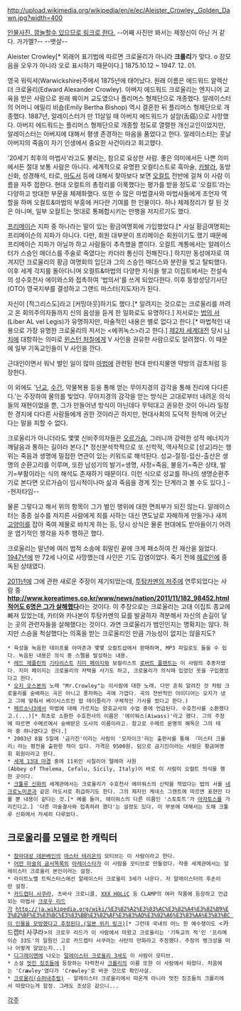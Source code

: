 http://upload.wikimedia.org/wikipedia/en/e/ec/Aleister_Crowley,_Golden_Dawn.jpg?width=400

[http://i2.media.daumcdn.net/photo-media/201111/09/chosun/20111109144530162.jpeg 인물사진. 깜놀할수 있으므로 링크로 한다.]
--어째 사진만 봐서는 제정신이 아닌 거 같다. 가가멜?-- --뱃살-- 

Aleister Crowley[* 외래어 표기법에 따르면 크로울리가 아니라 '''크롤리'''가 맞다. o 장모음을 오우가 아니라 오로 표시하기 때문이다.] 
1875.10.12 ~ 1947. 12. 01.

영국 워릭셔(Warwickshire)주에서 1875년에 태어났다. 원래 이름은 에드워드 알렉산더 크로울리(Edward Alexander Crowley). 아버지 에드워드 크로울리는 엔지니어 교육을 받은 사람으로 원래 퀘이커 교도였으나 플리머스 형제단으로 개종했다. 알레이스터의 어머니 에밀리 비숍(Emily Bertha Bishop) 역시 결혼한 뒤 플리머스 형제단으로 개종했다. 1887년, 알레이스터가 만 11살일 때 아버지 에드워드가 설암(舌癌)으로 사망했다. 아버지 에드워드는 플리머스 형제단으로 개종할 정도로 열렬한 개신교인이었지만, 알레이스터는 아버지에 대해서 평생 존경하는 마음을 품었다고 한다. 알레이스터는 훗날 아버지의 죽음이 자기 인생에서 중요한 사건이라고 회고했다.

'20세기 최후의 마법사'라고도 불리는, 참으로 요상한 사람. 좋은 의미에서든 나쁜 의미에서든 절대 보통 사람은 아니다.  세계적으로 유명한 오컬티스트로 흑마술, [[카발라]], 동방신화, 성경해석, 타로, [[마도서]] 등에 대해서 찾아보다 보면 [[오컬트]] 전반에 걸쳐 이 사람 이름을 자주 접한다. 현대 오컬트의 총정리를 이룩했다는 평가를 받을 정도로 '오컬트'라는 다양하고 방대한 부문을 체제화했다. 또한 수 많은 마법결사와 마법사들에게 조언자 역할을 하며 오컬트&마법의 부흥에 커다란 기여를 한 인물이다. 허나 체제정리가 잘 된 것은 아니며, 일부 오컬트는 멋대로 통폐합시키는 만행을 저지르기도 했다.

[[프리메이슨]] 지파 중 하나라는 말이 있는 황금여명회에 가입했었다.[* 사실 황금여명회는 프리메이슨의 지파가 아니다. 다만, 회원 대부분이 프리메이슨 회원이기도 했기 때문에 프리메이슨 지파가 아닐까 하고 사람들이 추측했을 뿐이다. 오컬트 계통에서는 알레이스터가 스승인 매더스를 주술로 죽였다는 카더라 통신이 전해진다.] 하지만 동성애자로 여겨지던 크로울리의 황금 여명회의 입단과 그의 스승인 매더스와 분란을 빚고 탈퇴했다. 이후 세계 각지를 돌아다니며 오컬트&마법의 다양한 지식을 쌓고 이집트에서는 전설속의 성수호천사 에이와스와 접촉하여 '법의서'를 쓰게 되었다한다. 이후 동방성당기사단(OTO) 영국지부를 결성하고 그랜드 마스터(지도자)가 된다.

자신이 [적그리스도]라고 [커밍아웃]하기도 했다.[* 알려지는 것으로는 크로울리를 까려고 온 회의주의자들까지 신의 음성을 듣게 한 일화로도 유명하다.] 저서로는 [[법의 서]](Liber AL vel Legis)가 유명하지만, 마술적인 내용은 별로 없다고 한다.[* 마법적인 내용으로 가장 유명한 크로울리의 저서는 <에퀴녹스>라고 한다.] [[제2차 세계대전]] 당시 [[나치]]에 대항하는 의미로 [[윈스턴 처칠]]에게 V 사인을 권유한 사람으로도 알려졌다. 이 때문에 일부 기독교인들이 V 사인을 깐다. 

근대인이면서 워낙 벌인 일이 많아 [[마법]]에 관련된 현대 판타지물엔 약방의 감초처럼 등장한다.

이 외에도 '[[난교]], [[수간]], 약물복용 등을 통해 얻는 무아지경의 감각을 통해 진리에 다다른다.'는 주장하여 물의를 빚었다. 무아지경의 감각을 얻는 방식은 고대로부터 내려온 의식들의 재현이었을 뿐, 그가 만들어낸 방식이 아닌데다 무턱대고 권유한 것이 아니라 일정한 경지에 다다른 사람들에게 권한 것이라곤 하지만, 현대사회의 도덕적 원칙에 어긋난다는 말을 피할 수 없다. 

크로울리가 아니더라도 몇몇 신비주의자들은 [[오르가슴]], 그러니까 강력한 성적 에너지가 깨달음과 통하는 길이라 본다.[* 정신분석학적으로 또 신학적, 역사적으로 [성교]라는 행위는 죽음과 생명에 밀접한 연관이 있는 키워드로 해석된다. 성교-절정-임신-출산은 생명의 순환고리를 이루며, 또한 남성기의 발기=생명, 사정=죽음, 불응기=죽은 상태, 발기=부활이라는 식의 해석도 존재하기 때문이다. 이런 식으로 성교를 하나의 생명순환주기로 본다면 오르가슴이 임시적이나마 삶과 죽음을 경계 짓는 단계라고 볼 수도 있다.] --현자타임--

물론 그렇다고 해서 위의 항목이 그가 벌인 행위에 대한 면죄부가 되진 않는다. 알레이스터는 종종 실수를 저지른 사람에게 죄를 사하는 대신 면도날로 자해하게 만들거나 새끼 [[고양이]]를 잡아 죽여 제물로 바치게 하는 등, 당시 상식은 물론 현대에도 받아들이기 어려운 엽기적인 행각을 자주 행하곤 했다.

크로울리는 말년에 여러 법적 소송에 휘말린 끝에 크게 패소하여 전 재산을 잃었다. [[1947년]]에 만 72세 나이로 사망했는데 사인은 기도 감염이었다.  죽기 전에 [[헤로인]]에 중독된 상태였다.

[[2011년]]에 그에 관한 새로운 주장이 제기되었는데, [[투탕카멘의 저주]]에 연루되었다는 사람 중 '''[[http://www.koreatimes.co.kr/www/news/nation/2011/11/182_98452.html 적어도 6명은 그가 살해했다]]'''라는 것이다. 이 주장으로는 크로울리는 고대 이집트 종교에 빠져 있었는데, 카터와 카나본이 투탕카멘의 묘를 발굴하자 격분해서 자신의 손길이 닿는 곳의 관련자들을 살해했다는 것이다. 과연 크로울리가 범인인지는 명확지는 않다. 하지만 스승을 척살했다는 의혹을 받는 크로울리인 만큼 가능성이 없지는 않을지도?

 * 육성을 녹음한 테이프를 아마존과 몇몇 오컬트샵에서 판매하며, MP3 파일로도 들을 수 있다. 녹음된 내용은 의식 중 스펠을 발성하는 내용.
 * [[레드 제플린]]의 [[기타리스트]] [[지미 페이지]]와 보컬리스트 [[로버트 플랜트]]는 이 사람의 추종자였다. 지미 페이지는 크로울리의 저택을 사기도 하고, 크로울리가 의식때 입었던 옷을 구입했었다고 한다.
 * [[오지 오스본]]의 노래 "Mr.Crowley"는 이사람에 대한 노래. 다만 흔히 알려진 것 처럼 크로울리를 숭배하는 곡은 아니고 풍자하는 곡에 가깝다. 곡의 전반적인 아이디어는 오지가 냈고 그에 맞춰서 베이시스트인 밥 데이즐리가 구체적인 가사를 썼다고 한다.)
 * [[페르소나3]]에서 마법에 대해 가르치는 양호교사의 수업 중에 언급된다. 수호천사를 소환했다고.(...)[* 최초로 소환한 수호천사의 이름은 '에이워스(Aiwass)'라고 했다. 그의 주장에 따르면 수메르에서 숭배받은 도사의 이름이라고. 참고로 수메르 문명의 해독은 그의 테마 중 하나였다고 한다.]
 * 2003년 8월 5일에 '금기진'이라는 사람이 '모자이크'라는 출판사를 통해 『미스터 크롤리』라는 평전을 출판한 적이 있다. 가격은 9500원. 덤으로 금기진이라는 사람은 황금여명회 회원이라고 한다.
 * [[세계 13대 마경]] 중에 11위인 시칠리아 텔레마 사원(Abbey of Thelema, Cefalu, Sicily, Italy)이 바로 이 사람이 오컬트 의식을 행한 곳이다.
 * [[크툴루 신화]]의 세계관에서는 크로울리가 수호천사 에이워스의 신탁을 적었다는 법의 서를 [[네크로노미콘]]과 같은 마도서로 취급하기도 한다. 그의 제자인 케네스 그랜트에 따르면 표현만 다를 뿐 내용이 같다는 것.[* 예를 들어, 에이워스의 다른 이름인 '스토토트'가 [[아자토스]]를 가리킨다고.] '다른 마술결사와 접촉하려 했다'는 설정도 있다. 이 부분에 대해서는 도해 크툴루 신화에서 자세히 다루었다.

== 크로울리를 모델로 한 캐릭터 ==
 * [[참마대성 데몬베인]]의 [[마스터 테리온]]의 모티브는 이 사람이라고 한다.
 * [[어떤 마술의 금서목록]]의 [[아레이스타]]가 이 사람을 모티브로 만들었다. 작중 세계관에서는 알레이스터 크로울리 본인이라는 설정.
 * 라이트노벨 트릭스터스에선 알레이스터 크로울리 3세가 나온다. 저 알레이스터의 후손이란 설정.
 * [[카드캡터 사쿠라]], 츠바사 크로니클, [[XXX HOLiC]] 등 CLAMP의 여러 작품에 등장하고 언급되는 마법사 [[크로우 리드]]가 [[http://ja.wikipedia.org/wiki/%E3%82%A2%E3%83%AC%E3%82%A4%E3%82%B9%E3%82%BF%E3%83%BC%E3%83%BB%E3%82%AF%E3%83%AD%E3%82%A6%E3%83%AA%E3%83%BC 이 인물을 모방했다고 추정된다.(일본 위키 링크)]][* 그런데 국내의 어느 한 예수쟁이도 <카드캡터 사쿠라>의 크로우 리드가 이 사람에서 따왔고 크로울리는 '기독교의 적'인 '프리메이슨 33도'의 일원인 고로 카드캡터 사쿠라는 사탄의 만화라고 주장했다. 주장의 병크성을 떠나 어떻게 알았는지...]
 * [[디그레이맨]]에 나오는 [[알레이스터 크로울리 3세]]도 이 사람이 모티브.
 * 소설 [[멋진 징조들]]에 등장하는 타락천사 [[크롤리]]의 이름 또한 이 사람에서 따왔다. 처음에는 'Cr'''a'''wley'였다가 'Cr'''o'''wley'로 바꾼 것으로 확인사살.
 * [[크로울리(슈퍼내추럴)]] - 알레이스터 크로울리에서 따온게 아니라 멋진 징조들의 크롤리에서 따왔다는게 함정. 그래도 조상은 같으니...


[[각주]]
 
